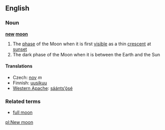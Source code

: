==English==
===Noun===
{{wikipedia}}
'''[[new]] [[moon]]'''
#The [[phase]] of the Moon when it is first [[visible]] as a thin [[crescent]] at [[sunset]]
#The dark phase of the Moon when it is between the Earth and the Sun

====Translations====
*Czech: [[nov]] ''m''
*Finnish: [[uusikuu]]
* [[Western Apache]]: [[sáánts’ǫ́sé]]

===Related terms===
*[[full moon]]

[[pl:New moon]]